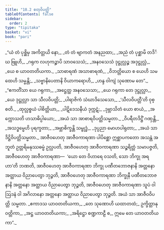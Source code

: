 ```yaml
---
title: "10.2 စတုဝိပတ္တိ"
tableOfContents: false
sidebar:
  order: 2
type: "tipitaka"
basket: "vi"
book: "pari"
---
```



<DynamicBreadcrumb />

<Division number="336" book="pari">

<Paragraph number="1641" type="verses" book="pari">
_“ယံ တံ ပုစ္ဆိမှ အကိတ္တယိ နော,_  
_တံ တံ ဗျာကတံ အနညထာ;_  
_အညံ တံ ပုစ္ဆာမိ တဒိင်္ဃ ဗြူဟိ,_  
_ဂရုက လဟုကဉ္စာပိ သာဝသေသံ;_  
_အနဝသေသံ ဒုဋ္ဌုလ္လဉ္စ အဒုဋ္ဌုလ္လံ,_  
_ယေ စ ယာဝတတိယကာ._  

</Paragraph>

<Paragraph number="1642" type="verses" book="pari">
_သာဓာရဏံ အသာဓာရဏံ,_  
_ဝိဘတ္တိယော စ ယေဟိ သမထေဟိ သမ္မန္တိ;_  
_သဗ္ဗာနိပေတာနိ ဝိယာကရောဟိ,_  
_ဟန္ဒ ဝါကျံ သုဏောမ တေ”._  

</Paragraph>

<Paragraph number="1643" type="verses" book="pari">
_“ဧကတိံသာ ယေ ဂရုကာ,_  
_အဋ္ဌေတ္ထ အနဝသေသာ;_  
_ယေ ဂရုကာ တေ ဒုဋ္ဌုလ္လာ,_  
_ယေ ဒုဋ္ဌုလ္လာ သာ သီလဝိပတ္တိ;_  
_ပါရာဇိကံ သံဃာဒိသေသော,_  
_‘သီလဝိပတ္တီ’တိ ဝုစ္စတိ._  

</Paragraph>

<Paragraph number="1644" type="verses" book="pari">
_ထုလ္လစ္စယံ ပါစိတ္တိယာ,_  
_ပါဋိဒေသနီယံ ဒုက္ကဋံ;_  
_ဒုဗ္ဘာသိတံ ယော စာယံ,_  
_အက္ကောသတိ ဟသာဓိပ္ပါယော;_  
_အယံ သာ အာစာရဝိပတ္တိသမ္မတာ._  

</Paragraph>

<Paragraph number="1645" type="verses" book="pari">
_ဝိပရီတဒိဋ္ဌိံ ဂဏှန္တိ,_  
_အသဒ္ဓမ္မေဟိ ပုရက္ခတာ;_  
_အဗ္ဘာစိက္ခန္တိ သမ္ဗုဒ္ဓံ,_  
_ဒုပ္ပညာ မောဟပါရုတာ;_  
_အယံ သာ ဒိဋ္ဌိဝိပတ္တိသမ္မတာ._  

</Paragraph>

<Paragraph number="1646" book="pari">
အာဇီဝဟေတု အာဇီဝကာရဏာ ပါပိစ္ဆော ဣစ္ဆာပကတော အသန္တံ အဘူတံ ဥတ္တရိမနုဿဓမ္မံ ဥလ္လပတိ, အာဇီဝဟေတု အာဇီဝကာရဏာ သဉ္စရိတ္တံ သမာပဇ္ဇတိ, အာဇီဝဟေတု အာဇီဝကာရဏာ—  ‘ယော တေ ဝိဟာရေ ဝသတိ, သော ဘိက္ခု အရဟာ’တိ ဘဏတိ, အာဇီဝဟေတု အာဇီဝကာရဏာ ဘိက္ခု ပဏီတဘောဇနာနိ အတ္တနော အတ္ထာယ ဝိညာပေတွာ ဘုဉ္ဇတိ, အာဇီဝဟေတု အာဇီဝကာရဏာ ဘိက္ခုနီ ပဏီတဘောဇနာနိ အတ္တနော အတ္ထာယ ဝိညာပေတွာ ဘုဉ္ဇတိ, အာဇီဝဟေတု အာဇီဝကာရဏာ သူပံ ဝါ ဩဒနံ ဝါ အဂိလာနော အတ္တနော အတ္ထာယ ဝိညာပေတွာ ဘုဉ္ဇတိ. အယံ သာ အာဇီဝဝိပတ္တိ သမ္မတာ.
</Paragraph>

<Paragraph number="1647" book="pari">
_ဧကာဒသ ယာဝတတိယကာ,_  
_တေ သုဏောဟိ ယထာတထံ;_  
ဥက္ခိတ္တာနုဝတ္တိကာ,_  
_အဋ္ဌ ယာဝတတိယကာ;_  
_အရိဋ္ဌော စဏ္ဍကာဠီ စ,_  
ဣမေ တေ ယာဝတတိယကာ”._
</Paragraph>
</Division>